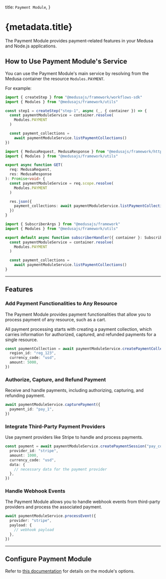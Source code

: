 
  title: `Payment Module`,
}

# {metadata.title}

The Payment Module provides payment-related features in your Medusa and Node.js applications.

## How to Use Payment Module's Service

You can use the Payment Module's main service by resolving from the Medusa container the resource `Modules.PAYMENT`.

For example:

<CodeTabs groupId="resource-type">
  <CodeTab label="Workflow Step" value="workflow-step">

```ts title="src/workflows/hello-world/step1.ts"
import { createStep } from "@medusajs/framework/workflows-sdk"
import { Modules } from "@medusajs/framework/utils"

const step1 = createStep("step-1", async (_, { container }) => {
  const paymentModuleService = container.resolve(
    Modules.PAYMENT
  )

  const payment_collections =
    await paymentModuleService.listPaymentCollections()
})
```

  </CodeTab>
  <CodeTab label="API Route" value="api-route">

```ts title="src/api/store/custom/route.ts"
import { MedusaRequest, MedusaResponse } from "@medusajs/framework/http"
import { Modules } from "@medusajs/framework/utils"

export async function GET(
  req: MedusaRequest,
  res: MedusaResponse
): Promise<void> {
  const paymentModuleService = req.scope.resolve(
    Modules.PAYMENT
  )

  res.json({
    payment_collections: await paymentModuleService.listPaymentCollections(),
  })
}
```

  </CodeTab>
  <CodeTab label="Subscriber" value="subscribers">

```ts title="src/subscribers/custom-handler.ts"
import { SubscriberArgs } from "@medusajs/framework"
import { Modules } from "@medusajs/framework/utils"

export default async function subscriberHandler({ container }: SubscriberArgs) {
  const paymentModuleService = container.resolve(
    Modules.PAYMENT
  )

  const payment_collections =
    await paymentModuleService.listPaymentCollections()
}
```

  </CodeTab>
</CodeTabs>

---

## Features

### Add Payment Functionalities to Any Resource

The Payment Module provides payment functionalities that allow you to process payment of any resource, such as a cart.

All payment processing starts with creating a payment collection, which carries information for authorized, captured, and refunded payments for a single resource.

```ts
const paymentCollection = await paymentModuleService.createPaymentCollections({
  region_id: "reg_123",
  currency_code: "usd",
  amount: 5000,
})
```

### Authorize, Capture, and Refund Payment

Receive and handle payments, including authorizing, capturing, and refunding payment.

```ts
await paymentModuleService.capturePayment({
  payment_id: "pay_1",
})
```

### Integrate Third-Party Payment Providers

Use payment providers like Stripe to handle and process payments.

```ts
const payment = await paymentModuleService.createPaymentSession("pay_col_1", {
  provider_id: "stripe",
  amount: 1000,
  currency_code: "usd",
  data: {
    // necessary data for the payment provider
  },
})
```

### Handle Webhook Events

The Payment Module allows you to handle webhook events from third-party providers and process the associated payment.

```ts
await paymentModuleService.processEvent({
  provider: "stripe",
  payload: {
    // webhook payload
  },
})
```

---

## Configure Payment Module

Refer to [this documentation](./module-options/page.mdx) for details on the module's options.
